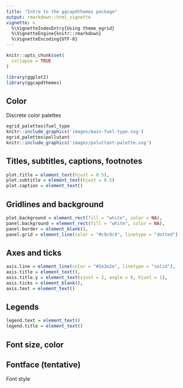 ```yaml
---
title: "Intro to the ggcapdthemes package"
output: rmarkdown::html_vignette
vignette: >
  %\VignetteIndexEntry{Using theme_egrid}
  %\VignetteEngine{knitr::rmarkdown}
  %\VignetteEncoding{UTF-8}
---
```


```r
knitr::opts_chunk$set(
  collapse = TRUE
)
```

```r
library(ggplot2)
library(ggcapdthemes)
```

## Color

Discrete color palettes

```r
egrid_palettes$fuel_type
knitr::include_graphics('images/main-fuel-type.svg')
egrid_palettes$pollutant
knitr::include_graphics('images/poluttant-palette.svg')

```

## Titles, subtitles, captions, footnotes

```r
plot.title = element_text(hjust = 0.5), 
plot.subtitle = element_text(hjust = 0.5)
plot.caption = element_text()
```

## Gridlines and background

```r
plot.background = element_rect(fill = "white", color = NA), 
panel.background = element_rect(fill = "white", color = NA), 
panel.border = element_blank(), 
panel.grid = element_line(color = "#c9c9c9", linetype = "dotted")

```

## Axes and ticks

```r
axis.line = element_line(color = "#2e2e2e", linetype = "solid"), 
axis.title = element_text(), 
axis.title.y = element_text(vjust = 1, angle = 0, hjust = 1), 
axis.ticks = element_blank(), 
axis.text = element_text()
```

## Legends

```r
legend.text = element_text()
legend.title = element_text()
```

## Font size, color

## Fontface (tentative)

Font style
